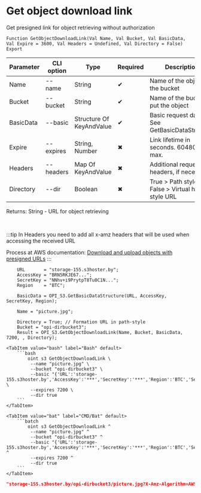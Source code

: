 ﻿---
sidebar_position: 16
description: Get object download link and other functions to work with S3 in the Open Integration Package, a free open-source integration library for 1C:Enterprise 8, OneScript and CLI
keywords: [1C, 1С, 1С:Enterprise, 1С:Enterprise 8.3, API, Integration, Services, Exchange, OneScript, CLI, S3]
---


# Get object download link
 Get presigned link for object retrieving without authorization



`Function GetObjectDownloadLink(Val Name, Val Bucket, Val BasicData, Val Expire = 3600, Val Headers = Undefined, Val Directory = False) Export`

  | Parameter | CLI option | Type | Required | Description |
  |-|-|-|-|-|
  | Name | --name | String | &#x2714; | Name of the object in the bucket |
  | Bucket | --bucket | String | &#x2714; | Name of the bucket to put the object |
  | BasicData | --basic | Structure Of KeyAndValue | &#x2714; | Basic request data. See GetBasicDataStructure |
  | Expire | --expires | String, Number | &#x2716; | Link lifetime in seconds. 604800 max. |
  | Headers | --headers | Map Of KeyAndValue | &#x2716; | Additional request headers, if necessary |
  | Directory | --dir | Boolean | &#x2716; | True > Path style URL, False > Virtual hosted style URL |

  
  Returns:  String - URL for object retrieving

<br/>

:::tip
In Headers you need to add all x-amz headers that will be used when accessing the received URL

Process at AWS documentation: [Download and upload objects with presigned URLs](https://docs.aws.amazon.com/AmazonS3/latest/userguide/using-presigned-url.html)
:::
<br/>


```bsl title="1C:Enterprise/OneScript code example"
    URL       = "storage-155.s3hoster.by";
    AccessKey = "BRN5RKJE67...";
    SecretKey = "NNhv+i9PrytpT8Tu0C1N...";
    Region    = "BTC";

    BasicData = OPI_S3.GetBasicDataStructure(URL, AccessKey, SecretKey, Region);

    Name = "picture.jpg";

    Directory = True; // Formation URL in path-style
    Bucket = "opi-dirbucket3";
    Result = OPI_S3.GetObjectDownloadLink(Name, Bucket, BasicData, 7200, , Directory);
```
 

 <Tabs>
  
    <TabItem value="bash" label="Bash" default>
        ```bash
            oint s3 GetObjectDownloadLink \
             --name "picture.jpg" \
             --bucket "opi-dirbucket3" \
             --basic "{'URL':'storage-155.s3hoster.by','AccessKey':'***','SecretKey':'***','Region':'BTC','Service':'s3'}" \
             --expires 7200 \
             --dir true
        ```
    </TabItem>
  
    <TabItem value="bat" label="CMD/Bat" default>
        ```batch
            oint s3 GetObjectDownloadLink ^
             --name "picture.jpg" ^
             --bucket "opi-dirbucket3" ^
             --basic "{'URL':'storage-155.s3hoster.by','AccessKey':'***','SecretKey':'***','Region':'BTC','Service':'s3'}" ^
             --expires 7200 ^
             --dir true
        ```
    </TabItem>
</Tabs>


```json title="Result"
"storage-155.s3hoster.by/opi-dirbucket3/picture.jpg?X-Amz-Algorithm=AWS4-HMAC-SHA256&X-Amz-Credential=BRN5RKJE67YCVDZRRQVI%2F20250915%2FBTC%2Fs3%2Faws4_request&X-Amz-Date=20250915T231834Z&X-Amz-Expires=7200&X-Amz-SignedHeaders=host&X-Amz-Signature=a86f9514bf798f56b497ad3124733d51c4a4ab942a0007330e558606ea63d1a1"
```

